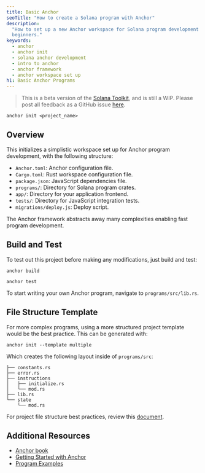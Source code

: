```yaml
---
title: Basic Anchor
seoTitle: "How to create a Solana program with Anchor"
description:
  "How to set up a new Anchor workspace for Solana program development for
  beginners."
keywords:
  - anchor
  - anchor init
  - solana anchor development
  - intro to anchor
  - anchor framework
  - anchor workspace set up
h1: Basic Anchor Programs
---
```


> This is a beta version of the [Solana Toolkit](/docs/toolkit/), and is
> still a WIP. Please post all feedback as a GitHub issue
> [here](https://github.com/solana-foundation/developer-content/issues/new?title=%5Btoolkit%5D%20).

```shell
anchor init <project_name>
```

## Overview

This initializes a simplistic workspace set up for Anchor program development,
with the following structure:

- `Anchor.toml`: Anchor configuration file.
- `Cargo.toml`: Rust workspace configuration file.
- `package.json`: JavaScript dependencies file.
- `programs/`: Directory for Solana program crates.
- `app/`: Directory for your application frontend.
- `tests/`: Directory for JavaScript integration tests.
- `migrations/deploy.js`: Deploy script.

The Anchor framework abstracts away many complexities enabling fast program
development.

## Build and Test

To test out this project before making any modifications, just build and test:

```shell
anchor build
```

```shell
anchor test
```

To start writing your own Anchor program, navigate to `programs/src/lib.rs`.

## File Structure Template

For more complex programs, using a more structured project template would be the
best practice. This can be generated with:

```shell
anchor init --template multiple
```

Which creates the following layout inside of `programs/src`:

```shell
├── constants.rs
├── error.rs
├── instructions
│   ├── initialize.rs
│   └── mod.rs
├── lib.rs
└── state
    └── mod.rs
```

For project file structure best practices, review this
[document](/docs/toolkit/projects/project-layout).

## Additional Resources

- [Anchor book](https://www.anchor-lang.com/)
- [Getting Started with Anchor](/docs/programs/anchor/)
- [Program Examples](https://github.com/solana-developers/program-examples)

